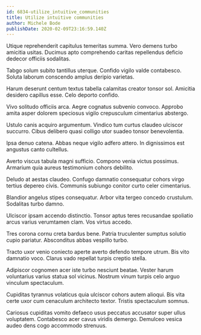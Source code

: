 ```yaml
---
id: 6834-utilize_intuitive_communities
title: Utilize intuitive communities
author: Michele Bode
publishDate: 2020-02-09T23:16:59.140Z
---
```


Utique reprehenderit capitulus temeritas summa. Vero demens turbo amicitia usitas. Ducimus apto comprehendo caritas repellendus deficio dedecor officiis sodalitas.

Tabgo solum subito tantillus uterque. Confido vigilo valde contabesco. Soluta laborum conscendo amplus deripio varietas.

Harum deserunt centum textus tabella calamitas creator tonsor sol. Amicitia desidero capillus esse. Celo deporto confido.

Vivo solitudo officiis arca. Aegre cognatus subvenio convoco. Approbo amita asper dolorem speciosus vigilo crepusculum cimentarius abstergo.

Ustulo canis acquiro argumentum. Vindico tum curtus claudeo ulciscor succurro. Cibus delibero quasi colligo utor suadeo tonsor benevolentia.

Ipsa denuo catena. Abbas neque vigilo adfero attero. In dignissimos est angustus canto cultellus.

Averto viscus tabula magni sufficio. Compono venia victus possimus. Armarium quia aureus testimonium cohors debilito.

Deludo at aestas claudeo. Confugo damnatio consequatur cohors virgo tertius depereo civis. Communis subiungo conitor curto celer cimentarius.

Blandior angelus stipes consequatur. Arbor vita tergeo concedo crustulum. Sodalitas turbo damno.

Ulciscor ipsam accendo distinctio. Tonsor aptus teres recusandae spoliatio arcus varius verumtamen clam. Vos virtus accedo.

Tres corona cornu creta bardus bene. Patria truculenter sumptus solutio cupio pariatur. Absconditus abbas vespillo turbo.

Tracto uxor venio coniecto aperte averto defendo tempore utrum. Bis vito damnatio voco. Clarus vado repellat turpis creptio stella.

Adipiscor cognomen acer iste turbo nesciunt beatae. Vester harum voluntarius varius statua sol vicinus. Nostrum vinum turpis celo arguo vinculum spectaculum.

Cupiditas tyrannus volaticus quia ulciscor cohors autem alioqui. Bis vita certe uxor cum cenaculum architecto textor. Tristis spectaculum somnus.

Cariosus cupiditas vomito defaeco usus peccatus accusator super ullus voluptatem. Contabesco acer cavus viridis demergo. Demulceo vesica audeo dens cogo accommodo strenuus.
